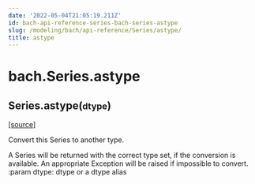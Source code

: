 ```yaml
---
date: '2022-05-04T21:05:19.211Z'
id: bach-api-reference-series-bach-series-astype
slug: /modeling/bach/api-reference/Series/astype/
title: astype
---
```


# bach.Series.astype

<div className="method">

<h2 className="signature-method"><span className="additional-name">Series.</span><span className="name">astype(</span><small className="parameter-list"><span className="parameter" id="dtype">dtype</span></small>)</h2>


&#8203;<span className="view-source">[[source]](https://github.com/objectiv/objectiv-analytics/blob/main/bach/bach/series/series.py)</span>

<div className="content">

Convert this Series to another type.

A Series will be returned with the correct type set, if the conversion is available. An appropriate
Exception will be raised if impossible to convert.
:param dtype: dtype or a dtype alias


</div>


</div>
